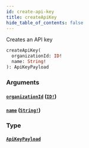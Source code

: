 ```yaml
---
id: create-api-key
title: createApiKey
hide_table_of_contents: false
---
```



Creates an API key

```graphql
createApiKey(
  organizationId: ID!
  name: String!
): ApiKeyPayload
```


### Arguments

#### [`organizationId`](#) ([`ID!`](/swapi/scalars/id))




#### [`name`](#) ([`String!`](/swapi/scalars/string))




### Type

#### [`ApiKeyPayload`](/swapi/objects/api-key-payload)
